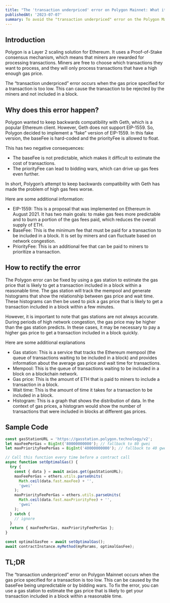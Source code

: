 ```yaml
---
title: "The 'transaction underpriced' error on Polygon Mainnet: What it is and how to fix it"
publishedAt: '2023-07-07'
summary: To avoid the "transaction underpriced" error on the Polygon Mainnet, follow this step-by-step guide.
---
```


## Introduction

Polygon is a Layer 2 scaling solution for Ethereum. It uses a Proof-of-Stake consensus mechanism, which means that miners are rewarded for processing transactions. Miners are free to choose which transactions they want to process, and they will only process transactions that have a high enough gas price.

The “transaction underpriced” error occurs when the gas price specified for a transaction is too low. This can cause the transaction to be rejected by the miners and not included in a block.

## Why does this error happen?

Polygon wanted to keep backwards compatibility with Geth, which is a popular Ethereum client. However, Geth does not support EIP-1559. So, Polygon decided to implement a “fake” version of EIP-1559. In this fake version, the baseFee is hard-coded and the priorityFee is allowed to float.

This has two negative consequences:

- The baseFee is not predictable, which makes it difficult to estimate the cost of transactions.
- The priorityFee can lead to bidding wars, which can drive up gas fees even further.

In short, Polygon’s attempt to keep backwards compatibility with Geth has made the problem of high gas fees worse.

Here are some additional information:

- EIP-1559: This is a proposal that was implemented on Ethereum in August 2021. It has two main goals: to make gas fees more predictable and to burn a portion of the gas fees paid, which reduces the overall supply of ETH.
- BaseFee: This is the minimum fee that must be paid for a transaction to be included in a block. It is set by miners and can fluctuate based on network congestion.
- PriorityFee: This is an additional fee that can be paid to miners to prioritize a transaction.

## How to rectify the error

The Polygon error can be fixed by using a gas station to estimate the gas price that is likely to get a transaction included in a block within a reasonable time. The gas station will track the mempool and generate histograms that show the relationship between gas price and wait time. These histograms can then be used to pick a gas price that is likely to get a transaction included in a block within a few minutes.

However, it is important to note that gas stations are not always accurate. During periods of high network congestion, the gas price may be higher than the gas station predicts. In these cases, it may be necessary to pay a higher gas price to get a transaction included in a block quickly.

Here are some additional explanations

- Gas station: This is a service that tracks the Ethereum mempool (the queue of transactions waiting to be included in a block) and provides information about the average gas price and wait time for transactions.
- Mempool: This is the queue of transactions waiting to be included in a block on a blockchain network.
- Gas price: This is the amount of ETH that is paid to miners to include a transaction in a block.
- Wait time: This is the amount of time it takes for a transaction to be included in a block.
- Histogram: This is a graph that shows the distribution of data. In the context of gas prices, a histogram would show the number of transactions that were included in blocks at different gas prices.

## Sample Code

```js
const gasStationURL = 'https://gasstation.polygon.technology/v2';
let maxFeePerGas = BigInt('80000000000'); // fallback to 80 gwei
let maxPriorityFeePerGas = BigInt('40000000000'); // fallback to 40 gwei

// Call this function every time before a contract call
async function setOptimalGas() {
  try {
    const { data } = await axios.get(gasStationURL);
    maxFeePerGas = ethers.utils.parseUnits(
      Math.ceil(data.fast.maxFee) + '',
      'gwei'
    );
    maxPriorityFeePerGas = ethers.utils.parseUnits(
      Math.ceil(data.fast.maxPriorityFee) + '',
      'gwei'
    );
  } catch {
    // ignore
  }
  return { maxFeePerGas, maxPriorityFeePerGas };
}

const optimalGasFee = await setOptimalGas();
await contractInstance.myMethod(myParams, optimalGasFee);
```

## TL;DR

The “transaction underpriced” error on Polygon Mainnet occurs when the gas price specified for a transaction is too low. This can be caused by the baseFee being unpredictable or by bidding wars. To fix the error, you can use a gas station to estimate the gas price that is likely to get your transaction included in a block within a reasonable time.
